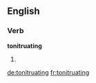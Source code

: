 
==English==

===Verb===
'''tonitruating'''

# {{present participle of|tonitruate}}

[[de:tonitruating]]
[[fr:tonitruating]]